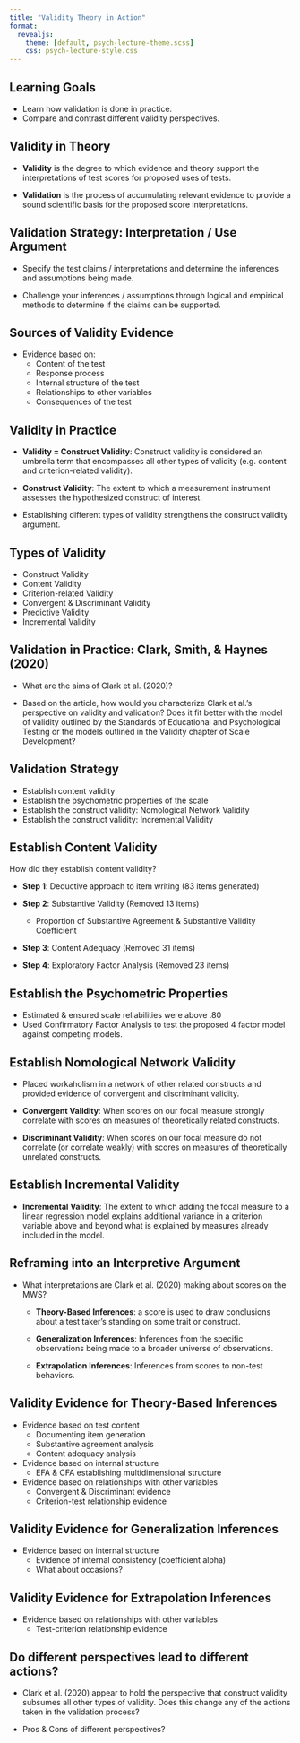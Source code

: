 ```yaml
---
title: "Validity Theory in Action"
format: 
  revealjs:
    theme: [default, psych-lecture-theme.scss] 
    css: psych-lecture-style.css
---
```


## Learning Goals

* Learn how validation is done in practice.
* Compare and contrast different validity perspectives.

## Validity in Theory

* <strong>Validity</strong> is the degree to which evidence and theory support the interpretations of test scores for proposed uses of tests. 

* <strong>Validation</strong> is the process of accumulating relevant evidence to provide a sound scientific basis for the proposed score interpretations.

## Validation Strategy: Interpretation / Use Argument

* Specify the test claims / interpretations and determine the inferences and assumptions being made.

* Challenge your inferences / assumptions through logical and empirical methods to determine if the claims can be supported. 

## Sources of Validity Evidence

* Evidence based on: 
  - Content of the test
  - Response process
  - Internal structure of the test
  - Relationships to other variables
  - Consequences of the test
  
## Validity in Practice

* <strong>Validity = Construct Validity</strong>: Construct validity is considered an umbrella term that encompasses all other types of validity (e.g. content and criterion-related validity).

* <strong>Construct Validity</strong>: The extent to which a measurement instrument assesses the hypothesized construct of interest. 

* Establishing different types of validity strengthens the construct validity argument.

## Types of Validity

* Construct Validity
* Content Validity
* Criterion-related Validity
* Convergent & Discriminant Validity
* Predictive Validity 
* Incremental Validity

## Validation in Practice: Clark, Smith, & Haynes (2020)

* What are the aims of Clark et al. (2020)?

* Based on the article, how would you characterize Clark et al.’s perspective on validity and validation? Does it fit better with the model of validity outlined by the Standards of Educational and Psychological Testing or the models outlined in the Validity chapter of Scale Development? 

## Validation Strategy

* Establish content validity
* Establish the psychometric properties of the scale
* Establish the construct validity: Nomological Network Validity
* Establish the construct validity: Incremental Validity

## Establish Content Validity

How did they establish content validity?

* <strong>Step 1</strong>: Deductive approach to item writing (83 items generated)

* <strong>Step 2</strong>: Substantive Validity (Removed 13 items)
  - Proportion of Substantive Agreement & Substantive Validity Coefficient

* <strong>Step 3</strong>: Content Adequacy (Removed 31 items)

* <strong>Step 4</strong>: Exploratory Factor Analysis (Removed 23 items)

## Establish the Psychometric Properties

* Estimated & ensured scale reliabilities were above .80 
* Used Confirmatory Factor Analysis to test the proposed 4 factor model against competing models. 

## Establish Nomological Network Validity

* Placed workaholism in a network of other related constructs and provided evidence of convergent and discriminant validity.

* <strong>Convergent Validity</strong>: When scores on our focal measure strongly correlate with scores on measures of theoretically related constructs.

* <strong>Discriminant Validity</strong>: When scores on our focal measure do not correlate (or correlate weakly) with scores on measures of theoretically unrelated constructs.

## Establish Incremental Validity

* <strong>Incremental Validity</strong>: The extent to which adding the focal measure to a linear regression model explains additional variance in a criterion variable above and beyond what is explained by measures already included in the model.

## Reframing into an Interpretive Argument

* What interpretations are Clark et al. (2020) making about scores on the MWS?

  - <strong>Theory-Based Inferences</strong>: a score is used to draw conclusions about a test taker’s standing on some trait or construct.

  - <strong>Generalization Inferences</strong>: Inferences from the specific observations being made to a broader universe of observations. 
  
  - <strong>Extrapolation Inferences</strong>: Inferences from scores to non-test behaviors.

## Validity Evidence for Theory-Based Inferences

* Evidence based on test content 
  - Documenting item generation
  - Substantive agreement analysis
  - Content adequacy analysis
* Evidence based on internal structure
  - EFA & CFA establishing multidimensional structure 
* Evidence based on relationships with other variables 
  - Convergent & Discriminant evidence
  - Criterion-test relationship evidence

## Validity Evidence for Generalization Inferences

* Evidence based on internal structure 
  - Evidence of internal consistency (coefficient alpha)
  - What about occasions? 

## Validity Evidence for Extrapolation Inferences

* Evidence based on relationships with other variables
  - Test-criterion relationship evidence

## Do different perspectives lead to different actions?

* Clark et al. (2020) appear to hold the perspective that construct validity subsumes all other types of validity. Does this change any of the actions taken in the validation process? 

* Pros & Cons of different perspectives? 

